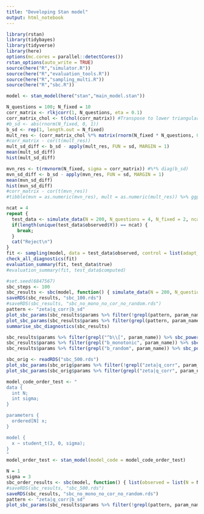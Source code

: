 ---
title: "Developing Stan model"
output: html_notebook
---


```{r setup}
library(rstan)
library(tidybayes)
library(tidyverse)
library(here)
options(mc.cores = parallel::detectCores())
rstan_options(auto_write = TRUE)
source(here("R","simulator.R"))
source(here("R","evaluation_tools.R"))
source(here("R","sampling_multi.R"))
source(here("R","sbc.R"))

```

```{r}
model <- stan_model(here("stan","main_model.stan"))
```

```{r}
N_questions = 100; N_fixed = 10
corr_matrix <- rlkjcorr(1, N_questions, eta = 0.1)
corr_matrix_chol <- t(chol(corr_matrix)) #Transpose to lower triangular to match Stan
#b_sd <- abs(rnorm(N_fixed, 0, 1))
b_sd <- rep(1, length.out = N_fixed)
mult_res <- (corr_matrix_chol %*% matrix(rnorm(N_fixed * N_questions, 0, 1), nrow = N_questions, ncol = N_fixed)) %*% diag(b_sd)
#corr_matrix - cor(t(mult_res))
mult_sd_diff <- b_sd - apply(mult_res, FUN = sd, MARGIN = 1)
mean(mult_sd_diff)
hist(mult_sd_diff)

mvn_res <- t(rmvnorm(N_fixed, sigma = corr_matrix)) #%*% diag(b_sd)
mvn_sd_diff <- b_sd - apply(mvn_res, FUN = sd, MARGIN = 1)
mean(mvn_sd_diff)
hist(mvn_sd_diff)
#corr_matrix - cor(t(mvn_res))
#tibble(mvn = as.numeric(mvn_res), mult = as.numeric(mult_res)) %>% ggplot(aes(mvn, mult)) + geom_point(alpha = 0.1) + geom_smooth(method = "lm")
```


```{r}
ncat = 4
repeat {
  test_data <- simulate_data(N = 200, N_questions = 4, N_fixed = 2, ncat = 4, N_random_groups = c(2,4),  N_monotonic = 2, questions_correlation = TRUE)
  if(length(unique(test_data$observed$Y)) == ncat) {
    break;
  }
  cat("Reject\n")
}
fit <- sampling(model, data = test_data$observed, control = list(adapt_delta = 0.95))
check_all_diagnostics(fit)
evaluation_summary(fit, test_data$true)
#evaluation_summary(fit, test_data$computed)
```

```{r}
#set.seed(6847567)
sbc_steps <- 100
sbc_results <- sbc(model, function() { simulate_data(N = 200, N_questions = 4, N_fixed = 2, ncat = 4, N_random_groups = c(2,4),  N_monotonic = 2, questions_correlation = TRUE)}, N_steps = sbc_steps, control = list(adapt_delta = 0.9))
saveRDS(sbc_results, "sbc_100.rds")
#saveRDS(sbc_results, "sbc_no_mono_no_cor_no_random.rds")
pattern <- "zeta|q_corr|b_sd"
plot_sbc_params(sbc_results$params %>% filter(!grepl(pattern, param_name)), binwidth = 10)
plot_sbc_params(sbc_results$params %>% filter(grepl(pattern, param_name)), binwidth = 10)
summarise_sbc_diagnostics(sbc_results)
```
```{r}
sbc_results$params %>% filter(grepl("^b\\[", param_name)) %>% sbc_power()
sbc_results$params %>% filter(grepl("b_monotonic", param_name)) %>% sbc_power()
sbc_results$params %>% filter(grepl("b_random", param_name)) %>% sbc_power()
```


```{r}
sbc_orig <- readRDS("sbc_500.rds")
plot_sbc_params(sbc_orig$params %>% filter(!grepl("zeta|q_corr", param_name)))
plot_sbc_params(sbc_orig$params %>% filter(grepl("zeta|q_corr", param_name)))

```


```{r}
model_code_order_test <- "
data {
  int N;
  int sigma;
}

parameters {
  ordered[N] x;
}

model {
  x ~ student_t(3, 0, sigma);
}
"
model_order_test <- stan_model(model_code = model_code_order_test)
```

```{r}
N = 1
sigma = 3
sbc_order_results <- sbc(model, function() { list(observed = list(N = N, sigma = sigma), true = list(x = sort(rt(N, 3) * sigma)) }, N_steps = 1000)
#saveRDS(sbc_results, "sbc_500.rds")
saveRDS(sbc_results, "sbc_no_mono_no_cor_no_random.rds")
pattern <- "zeta|q_corr|b_sd"
plot_sbc_params(sbc_results$params %>% filter(!grepl(pattern, param_name)), binwidth = 5)

```

